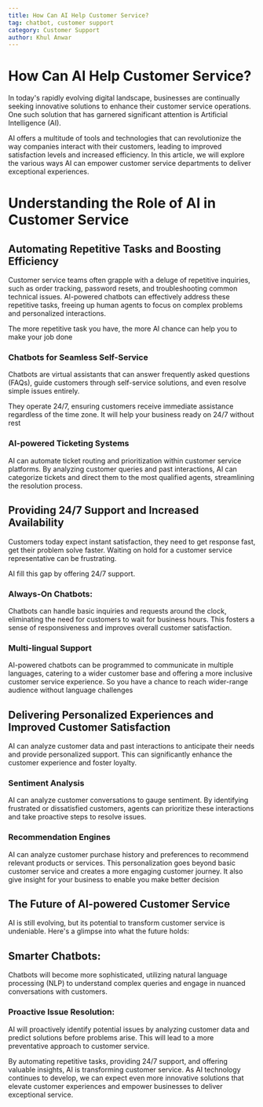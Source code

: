 ```yaml
---
title: How Can AI Help Customer Service?
tag: chatbot, customer support
category: Customer Support
author: Khul Anwar
---
```



# How Can AI Help Customer Service?



In today's rapidly evolving digital landscape, businesses are continually seeking innovative solutions to enhance their customer service operations. One such solution that has garnered significant attention is Artificial Intelligence (AI). 

AI offers a multitude of tools and technologies that can revolutionize the way companies interact with their customers, leading to improved satisfaction levels and increased efficiency. In this article, we will explore the various ways AI can empower customer service departments to deliver exceptional experiences.

# Understanding the Role of AI in Customer Service

## Automating Repetitive Tasks and Boosting Efficiency

Customer service teams often grapple with a deluge of repetitive inquiries, such as order tracking, password resets, and troubleshooting common technical issues. AI-powered chatbots can effectively address these repetitive tasks, freeing up human agents to focus on complex problems and personalized interactions.

The more repetitive task you have, the more AI chance can help you to make your job done

### Chatbots for Seamless Self-Service

Chatbots are virtual assistants that can answer frequently asked questions (FAQs), guide customers through self-service solutions, and even resolve simple issues entirely. 

They operate 24/7, ensuring customers receive immediate assistance regardless of the time zone. It will help your business ready on 24/7 without rest

### AI-powered Ticketing Systems

AI can automate ticket routing and prioritization within customer service platforms. By analyzing customer queries and past interactions, AI can categorize tickets and direct them to the most qualified agents, streamlining the resolution process.

## Providing 24/7 Support and Increased Availability

Customers today expect instant satisfaction, they need to get response fast, get their problem solve faster. Waiting on hold for a customer service representative can be frustrating. 

AI fill this gap by offering 24/7 support.

### Always-On Chatbots:

Chatbots can handle basic inquiries and requests around the clock, eliminating the need for customers to wait for business hours. This fosters a sense of responsiveness and improves overall customer satisfaction.

### Multi-lingual Support

AI-powered chatbots can be programmed to communicate in multiple languages, catering to a wider customer base and offering a more inclusive customer service experience. So you have a chance to reach wider-range audience without language challenges

## Delivering Personalized Experiences and Improved Customer Satisfaction

AI can analyze customer data and past interactions to anticipate their needs and provide personalized support. This can significantly enhance the customer experience and foster loyalty.

### Sentiment Analysis

AI can analyze customer conversations to gauge sentiment. By identifying frustrated or dissatisfied customers, agents can prioritize these interactions and take proactive steps to resolve issues.

### Recommendation Engines

AI can analyze customer purchase history and preferences to recommend relevant products or services. This personalization goes beyond basic customer service and creates a more engaging customer journey. It also give insight for your business to enable you make better decision

## The Future of AI-powered Customer Service

AI is still evolving, but its potential to transform customer service is undeniable. Here's a glimpse into what the future holds:

## Smarter Chatbots:

Chatbots will become more sophisticated, utilizing natural language processing (NLP) to understand complex queries and engage in nuanced conversations with customers.

### Proactive Issue Resolution:

AI will proactively identify potential issues by analyzing customer data and predict solutions before problems arise. This will lead to a more preventative approach to customer service.

By automating repetitive tasks, providing 24/7 support, and offering valuable insights, AI is transforming customer service. As AI technology continues to develop, we can expect even more innovative solutions that elevate customer experiences and empower businesses to deliver exceptional service.
